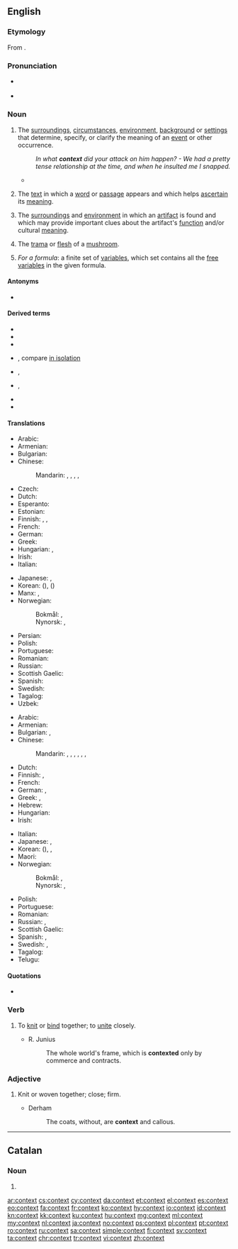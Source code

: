 ==English==
{{wikipedia|dab=context}}

===Etymology===
From {{etyl|la|en}} {{m|la|contextus}}.

===Pronunciation===
* {{a|RP}} {{IPA|/ˈkɒntɛkst/|lang=en}}
* {{a|GenAm}} {{IPA|/ˈkɑːntɛkst/|lang=en}}

===Noun===
{{en-noun}}

# The [[surrounding]]s, [[circumstance]]s, [[environment]], [[background]] or [[setting]]s that determine, specify, or clarify the meaning of an [[event]] or other occurrence.
#: ''In what '''context''' did your attack on him happen? - We had a pretty tense relationship at the time, and when he insulted me I snapped.''
#* {{quote-journal
|date=September 7, 2012
|author=Phil McNulty
|title=Moldova 0-5 England
|work=BBC Sport
|url=http://www.bbc.co.uk/sport/0/football/19460608
|page=
|passage=The display and result must be placed in the '''context''' that was it was against a side that looked every bit their Fifa world ranking of 141 - but England completed the job with efficiency to record their biggest away win in 19 years.}}
# {{senseid|en|text in which a word appears}} {{lb|en|linguistics}} The [[text]] in which a [[word]] or [[passage]] appears and which helps [[ascertain]] its [[meaning]].
# {{lb|en|archaeology}} The [[surrounding]]s and [[environment]] in which an [[artifact]] is found and which may provide important clues about the artifact's [[function]] and/or cultural [[meaning]].
# {{lb|en|mycology}} The [[trama]] or [[flesh]] of a [[mushroom]].
# {{lb|en|logic}} ''For a formula'': a finite set of [[variable]]s, which set contains all the [[free variable]]s in the given formula.

====Antonyms====
* {{l|en|isolation}}

====Derived terms====
{{der-top|}}
* {{l|en|context-dependent}}
* {{l|en|context-free}}
* {{l|en|context-sensitive}}
* {{l|en|in context}}, compare [[in isolation]]
{{der-mid}}
* {{l|en|keyword in context}}, {{l|en|KWIC}}
* {{l|en|keyword out of context}}, {{l|en|KWOC}}
* {{l|en|out of context}}
* {{l|en|take out of context}}
{{der-bottom}}

====Translations====
{{trans-top|text in which a word appears}}
* Arabic: {{t|ar|سِيَاق|m}}
* Armenian: {{t|hy|համատեքստ}}
* Bulgarian: {{t+|bg|контекст|m|tr=kontékst}}
* Chinese:
*: Mandarin: {{t+|cmn|上下文|tr=shàngxiàwén|sc=Hani}}, {{t+|cmn|語境|sc=Hani}}, {{t+|cmn|语境|tr=yǔjìng|sc=Hani}}, {{t+|cmn|前後文|sc=Hani}}, {{t+|cmn|前后文|tr=qiánhòuwén|sc=Hani}}
* Czech: {{t+|cs|kontext}}
* Dutch: {{t+|nl|context|m}}
* Esperanto: {{t|eo|kunteksto}}
* Estonian: {{t|et|kontekst}}
* Finnish: {{t+|fi|konteksti}}, {{t|fi|asiayhteys}}, {{t+|fi|yhteys}}
* French: {{t+|fr|contexte|m}}
* German: {{t+|de|Kontext|m}}
* Greek: {{t+|el|πλαίσιο|n|sc=Grek}}
* Hungarian: {{t+|hu|szövegkörnyezet}}, {{t+|hu|kontextus}}
* Irish: {{t|ga|comhthéacs|m}}
* Italian: {{t+|it|contesto|m}}
{{trans-mid}}
* Japanese: {{t|ja|文脈|tr=bunmyaku}}, {{t|ja|前後関係|tr=zengokankei}}
* Korean: {{t+|ko|문맥|sc=Hang}} ({{t+|ko|文脈|sc=Hani}}), {{t+|ko|맥락|sc=Hang}} ({{t+|ko|脈絡|sc=Hani}})
* Manx: {{t|gv|co-lhaih}}, {{t|gv|cohecks}}
* Norwegian: 
*: Bokmål: {{t+|nb|sammenheng|m}}, {{t+|nb|kontekst|m}}
*: Nynorsk: {{t|nn|samanheng|m}}, {{t|nn|kontekst|m}}
* Persian: {{t+|fa|زمینه|tr=|sc=fa-Arab}}
* Polish: {{t+|pl|kontekst|m}}
* Portuguese: {{t+|pt|contexto|m}}
* Romanian: {{t+|ro|context|n}}
* Russian: {{t+|ru|конте́кст|m}}
* Scottish Gaelic: {{t|gd|co-theacsa|m}}
* Spanish: {{t|es|contexto|m}}
* Swedish: {{t+|sv|kontext|c}}
* Tagalog: {{t|tl|kalamnan}}
* Uzbek: {{t+|uz|kontekst}}
{{trans-bottom}}

{{trans-top|circumstances or settings}}
* Arabic: {{t+|ar|حَالَة|f}}
* Armenian: {{t|hy|համատեքստ}}
* Bulgarian: {{t+|bg|обстановка|f|tr=obstanóvka}}, {{t+|bg|ситуация|f|tr=situácija}}
* Chinese:
*: Mandarin: {{t+|cmn|場合|sc=Hani}}, {{t+|cmn|场合|tr=chǎnghé|sc=Hani}}, {{t+|cmn|情況|sc=Hani}}, {{t+|cmn|情况|tr=qíngkuàng|sc=Hani}}, {{t+|cmn|背景|tr=bèijǐng|sc=Hani}}, {{t+|cmn|環境|sc=Hani}}, {{t+|cmn|环境|tr=huánjìng|sc=Hani}}
* Dutch: {{t+|nl|context|m}}
* Finnish: {{t|fi|asiayhteys}}, {{t+|fi|yhteys}}
* French: {{t+|fr|contexte|m}}
* German: {{t+|de|Kontext|m}}, {{t+|de|Zusammenhang|m}}
* Greek: {{t+|el|συμφραζόμενα|n-p|sc=Grek}}, {{t+|el|πλαίσιο|n|sc=Grek}}
* Hebrew: {{t|he|הקשר|m|tr=heqsher}}
* Hungarian: {{t+|hu|összefüggés}}
* Irish: {{t|ga|comhthéacs|m}}
{{trans-mid}}
* Italian: {{t+|it|contesto|m}}
* Japanese: {{t|ja|前後関係|tr=zengokankei}}, {{t+|ja|状況|tr=jōkyō}}
* Korean: {{t+|ko|맥락|sc=Hang}} ({{t+|ko|脈絡|sc=Hani}}), {{t+|ko|짜임새|sc=Hang}}, {{t+|ko|바탕|sc=Hang}}
* Maori: {{t|mi|horopaki}}
* Norwegian:
*: Bokmål: {{t+|nb|sammenheng|m}}, {{t+|nb|kontekst|m}}
*: Nynorsk: {{t|nn|samanheng|m}}, {{t|nn|kontekst|m}}
* Polish: {{t+|pl|kontekst|m}}
* Portuguese: {{t+|pt|contexto|m}}
* Romanian: {{t+|ro|context|n}}
* Russian: {{t+|ru|обстано́вка|f}}, {{t+|ru|ситуа́ция|f}}
* Scottish Gaelic: {{t|gd|co-theacsa|m}}
* Spanish: {{t|es|contexto|m}}, {{t+|es|marco|m}}
* Swedish: {{t+|sv|sammanhang|n}}, {{t+|sv|kontext|c}}
* Tagalog: {{t|tl|kalamnan}}
* Telugu: {{t+|te|సందర్భం|tr=sandarbham}}
{{trans-bottom}}

====Quotations====
* {{seeCites}}

===Verb===
{{en-verb}}

# {{lb|en|obsolete}} To [[knit]] or [[bind]] together; to [[unite]] closely.
#: {{rfquotek|Feltham}}
#* R. Junius
#*: The whole world's frame, which is '''contexted''' only by commerce and contracts.

===Adjective===
{{en-adj}}

# {{lb|en|obsolete}} Knit or woven together; close; firm.
#* Derham
#*: The coats, without, are '''context''' and callous.

----

==Catalan==

===Noun===
{{ca-noun|m}}

# {{l|en|context}}

[[ar:context]]
[[cs:context]]
[[cy:context]]
[[da:context]]
[[et:context]]
[[el:context]]
[[es:context]]
[[eo:context]]
[[fa:context]]
[[fr:context]]
[[ko:context]]
[[hy:context]]
[[io:context]]
[[id:context]]
[[kn:context]]
[[kk:context]]
[[ku:context]]
[[hu:context]]
[[mg:context]]
[[ml:context]]
[[my:context]]
[[nl:context]]
[[ja:context]]
[[no:context]]
[[ps:context]]
[[pl:context]]
[[pt:context]]
[[ro:context]]
[[ru:context]]
[[sa:context]]
[[simple:context]]
[[fi:context]]
[[sv:context]]
[[ta:context]]
[[chr:context]]
[[tr:context]]
[[vi:context]]
[[zh:context]]